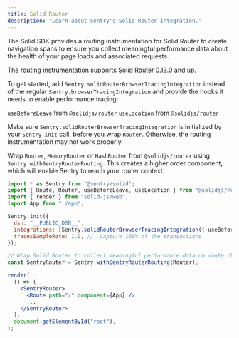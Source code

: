 ```yaml
---
title: Solid Router
description: "Learn about Sentry's Solid Router integration."
---
```


The Solid SDK provides a routing instrumentation for Solid Router to create navigation spans to ensure
you collect meaningful performance data about the health of your page loads and associated requests.

The routing instrumentation supports [Solid Router](https://docs.solidjs.com/solid-router) 0.13.0 and up.

To get started, add `Sentry.solidRouterBrowserTracingIntegration` instead of the regular `Sentry.browserTracingIntegration`
and provide the hooks it needs to enable performance tracing:

`useBeforeLeave` from `@solidjs/router`
`useLocation` from `@solidjs/router`

Make sure `Sentry.solidRouterBrowserTracingIntegration` is initialized by your `Sentry.init` call, before you wrap
`Router`. Otherwise, the routing instrumentation may not work properly.

Wrap `Router`, `MemoryRouter` or `HashRouter` from `@solidjs/router` using `Sentry.withSentryRouterRouting`. This
creates a higher order component, which will enable Sentry to reach your router context.

<SignInNote />

```jsx
import * as Sentry from "@sentry/solid";
import { Route, Router, useBeforeLeave, useLocation } from "@solidjs/router";
import { render } from "solid-js/web";
import App from "./app";

Sentry.init({
  dsn: "__PUBLIC_DSN__",
  integrations: [Sentry.solidRouterBrowserTracingIntegration({ useBeforeLeave, useLocation })],
  tracesSampleRate: 1.0, //  Capture 100% of the transactions
});

// Wrap Solid Router to collect meaningful performance data on route changes
const SentryRouter = Sentry.withSentryRouterRouting(Router);

render(
  () => (
    <SentryRouter>
      <Route path="/" component={App} />
      ...
    </SentryRouter>
  ),
  document.getElementById("root"),
);
```

